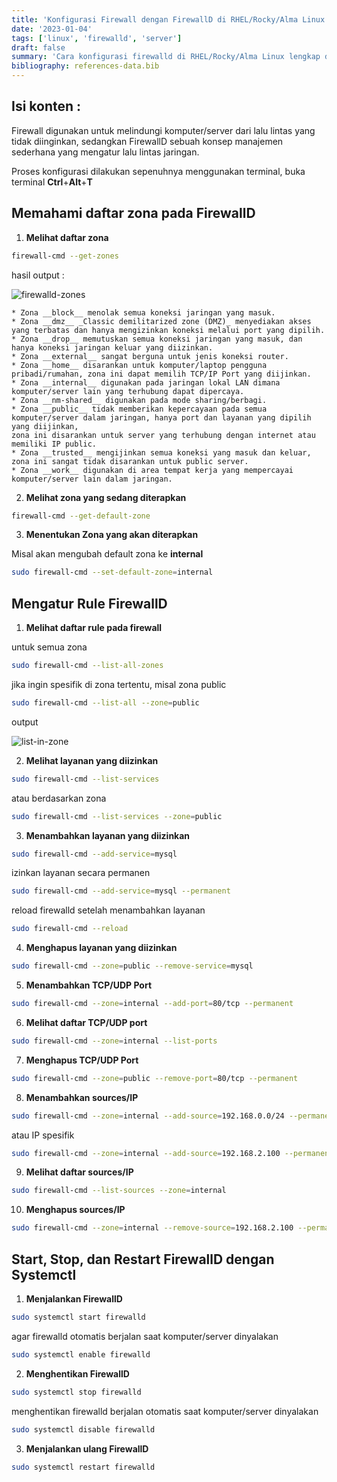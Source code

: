 ```yaml
---
title: 'Konfigurasi Firewall dengan FirewallD di RHEL/Rocky/Alma Linux'
date: '2023-01-04'
tags: ['linux', 'firewalld', 'server']
draft: false
summary: 'Cara konfigurasi firewalld di RHEL/Rocky/Alma Linux lengkap dan mudah dipahami'
bibliography: references-data.bib
---
```


## Isi konten :

<TOCInline toc={props.toc} exclude="Isi konten :" toHeading={2} />

Firewall digunakan untuk melindungi komputer/server dari lalu lintas yang tidak diinginkan,
sedangkan FirewallD sebuah konsep manajemen sederhana yang mengatur lalu lintas jaringan.

Proses konfigurasi dilakukan sepenuhnya menggunakan terminal, buka terminal **Ctrl**+**Alt**+**T**

## Memahami daftar zona pada FirewallD

1. **Melihat daftar zona**

```bash
firewall-cmd --get-zones
```

hasil output :

![firewalld-zones](/static/images/linux/firewalld-1.png)

    * Zona __block__ menolak semua koneksi jaringan yang masuk.
    * Zona __dmz__ _Classic demilitarized zone (DMZ)_ menyediakan akses yang terbatas dan hanya mengizinkan koneksi melalui port yang dipilih.
    * Zona __drop__ memutuskan semua koneksi jaringan yang masuk, dan hanya koneksi jaringan keluar yang diizinkan.
    * Zona __external__ sangat berguna untuk jenis koneksi router.
    * Zona __home__ disarankan untuk komputer/laptop pengguna pribadi/rumahan, zona ini dapat memilih TCP/IP Port yang diijinkan.
    * Zona __internal__ digunakan pada jaringan lokal LAN dimana komputer/server lain yang terhubung dapat dipercaya.
    * Zona __nm-shared__ digunakan pada mode sharing/berbagi.
    * Zona __public__ tidak memberikan kepercayaan pada semua komputer/server dalam jaringan, hanya port dan layanan yang dipilih yang diijinkan,
    zona ini disarankan untuk server yang terhubung dengan internet atau memiliki IP public.
    * Zona __trusted__ mengijinkan semua koneksi yang masuk dan keluar, zona ini sangat tidak disarankan untuk public server.
    * Zona __work__ digunakan di area tempat kerja yang mempercayai komputer/server lain dalam jaringan.

2. **Melihat zona yang sedang diterapkan**

```bash
firewall-cmd --get-default-zone
```

3. **Menentukan Zona yang akan diterapkan**

Misal akan mengubah default zona ke **internal**

```bash
sudo firewall-cmd --set-default-zone=internal
```

## Mengatur Rule FirewallD

1. **Melihat daftar rule pada firewall**

untuk semua zona

```bash
sudo firewall-cmd --list-all-zones
```

jika ingin spesifik di zona tertentu, misal zona public

```bash
sudo firewall-cmd --list-all --zone=public
```

output

![list-in-zone](/static/images/linux/firewalld-2.png)

2. **Melihat layanan yang diizinkan**

```bash
sudo firewall-cmd --list-services
```

atau berdasarkan zona

```bash
sudo firewall-cmd --list-services --zone=public
```

3. **Menambahkan layanan yang diizinkan**

```bash
sudo firewall-cmd --add-service=mysql
```

izinkan layanan secara permanen

```bash
sudo firewall-cmd --add-service=mysql --permanent
```

reload firewalld setelah menambahkan layanan

```bash
sudo firewall-cmd --reload
```

4. **Menghapus layanan yang diizinkan**

```bash
sudo firewall-cmd --zone=public --remove-service=mysql
```

5. **Menambahkan TCP/UDP Port**

```bash
sudo firewall-cmd --zone=internal --add-port=80/tcp --permanent
```

6. **Melihat daftar TCP/UDP port**

```bash
sudo firewall-cmd --zone=internal --list-ports
```

7. **Menghapus TCP/UDP Port**

```bash
sudo firewall-cmd --zone=public --remove-port=80/tcp --permanent
```

8. **Menambahkan sources/IP**

```bash
sudo firewall-cmd --zone=internal --add-source=192.168.0.0/24 --permanent
```

atau IP spesifik

```bash
sudo firewall-cmd --zone=internal --add-source=192.168.2.100 --permanent
```

9. **Melihat daftar sources/IP**

```bash
sudo firewall-cmd --list-sources --zone=internal
```

10. **Menghapus sources/IP**

```bash
sudo firewall-cmd --zone=internal --remove-source=192.168.2.100 --permanent
```

## Start, Stop, dan Restart FirewallD dengan Systemctl

1. **Menjalankan FirewallD**

```bash
sudo systemctl start firewalld
```

agar firewalld otomatis berjalan saat komputer/server dinyalakan

```bash
sudo systemctl enable firewalld
```

2. **Menghentikan FirewallD**

```bash
sudo systemctl stop firewalld
```

menghentikan firewalld berjalan otomatis saat komputer/server dinyalakan

```bash
sudo systemctl disable firewalld
```

3. **Menjalankan ulang FirewallD**

```bash
sudo systemctl restart firewalld
```
